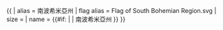 {{ {{{1<noinclude>|country showdata</noinclude>}}}
| alias = 南波希米亞州
| flag alias = Flag of South Bohemian Region.svg
| size = {{{size|}}}
| name = {{#if: {{{name|}}} | {{{name|}}} | 南波希米亞州 }}
}}